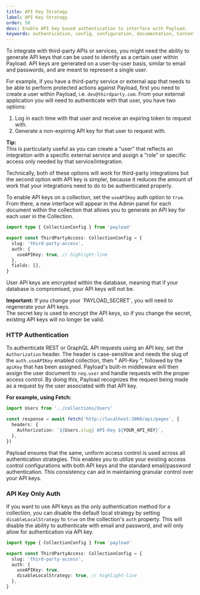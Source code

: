 ```yaml
---
title: API Key Strategy
label: API Key Strategy
order: 50
desc: Enable API key based authentication to interface with Payload.
keywords: authentication, config, configuration, documentation, Content Management System, cms, headless, javascript, node, react, nextjs
---
```


To integrate with third-party APIs or services, you might need the ability to generate API keys that can be used to identify as a certain user within Payload. API keys are generated on a user-by-user basis, similar to email and passwords, and are meant to represent a single user.

For example, if you have a third-party service or external app that needs to be able to perform protected actions against Payload, first you need to create a user within Payload, i.e. `dev@thirdparty.com`. From your external application you will need to authenticate with that user, you have two options:

1. Log in each time with that user and receive an expiring token to request with.
1. Generate a non-expiring API key for that user to request with.

<Banner type="success">
  <strong>Tip:</strong>
  <br/>
  This is particularly useful as you can create a "user" that reflects an integration with a specific external service and assign a "role" or specific access only needed by that service/integration.
</Banner>

Technically, both of these options will work for third-party integrations but the second option with API key is simpler, because it reduces the amount of work that your integrations need to do to be authenticated properly.

To enable API keys on a collection, set the `useAPIKey` auth option to `true`. From there, a new interface will appear in the Admin panel for each document within the collection that allows you to generate an API key for each user in the Collection.

```ts
import type { CollectionConfig } from 'payload'

export const ThirdPartyAccess: CollectionConfig = {
  slug: 'third-party-access',
  auth: {
    useAPIKey: true, // highlight-line
  },
  fields: [],
}
```

User API keys are encrypted within the database, meaning that if your database is compromised,
your API keys will not be.

<Banner type="warning">
  <strong>Important:</strong>
  If you change your `PAYLOAD_SECRET`, you will need to regenerate your API keys.
  <br />
  The secret key is used to encrypt the API keys, so if you change the secret, existing API keys will
  no longer be valid.
</Banner>

### HTTP Authentication

To authenticate REST or GraphQL API requests using an API key, set the `Authorization` header. The header is case-sensitive and needs the slug of the `auth.useAPIKey` enabled collection, then " API-Key ", followed by the `apiKey` that has been assigned. Payload's built-in middleware will then assign the user document to `req.user` and handle requests with the proper access control. By doing this, Payload recognizes the request being made as a request by the user associated with that API key.

**For example, using Fetch:**

```ts
import Users from '../collections/Users'

const response = await fetch('http://localhost:3000/api/pages', {
  headers: {
    Authorization: `${Users.slug} API-Key ${YOUR_API_KEY}`,
  },
})
```

Payload ensures that the same, uniform access control is used across all authentication strategies. This enables you to utilize your existing access control configurations with both API keys and the standard email/password authentication. This consistency can aid in maintaining granular control over your API keys.

### API Key Only Auth

If you want to use API keys as the only authentication method for a collection, you can disable the default local strategy by setting `disableLocalStrategy` to `true` on the collection's `auth` property. This will disable the ability to authenticate with email and password, and will only allow for authentication via API key.

```ts
import type { CollectionConfig } from 'payload'

export const ThirdPartyAccess: CollectionConfig = {
  slug: 'third-party-access',
  auth: {
    useAPIKey: true,
    disableLocalStrategy: true, // highlight-line
  },
}
```
